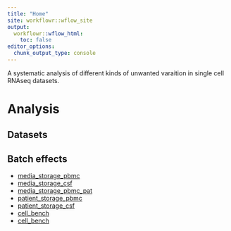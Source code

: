 ```yaml
---
title: "Home"
site: workflowr::wflow_site
output:
  workflowr::wflow_html:
    toc: false
editor_options:
  chunk_output_type: console
---
```


A systematic analysis of different kinds of unwanted varaition in single cell RNAseq datasets.

# Analysis

## Datasets

## Batch effects

+ [media_storage_pbmc](pbmc_media_storage.html) 
+ [media_storage_csf](csf_media.html)
+ [media_storage_pbmc_pat](pbmc2_media.html)
+ [patient_storage_pbmc](pbmc2_patient.html) 
+ [patient_storage_csf](csf_patient.html)
+ [cell_bench](cellbench_seq_protocols.html)
+ [cell_bench](pancreas.html)

